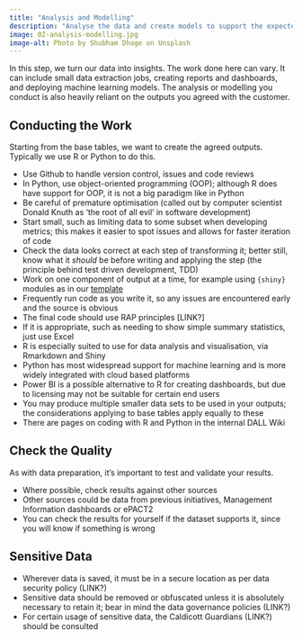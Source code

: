 ```yaml
---
title: "Analysis and Modelling"
description: "Analyse the data and create models to support the expected outputs."
image: 02-analysis-modelling.jpg
image-alt: Photo by Shubham Dhage on Unsplash
---
```


In this step, we turn our data into insights. The work done here can vary. It can include small data extraction jobs, creating reports and dashboards, and deploying machine learning models. The analysis or modelling you conduct is also heavily reliant on the outputs you agreed with the customer.

## Conducting the Work

Starting from the base tables, we want to create the agreed outputs. Typically we use R or Python to do this.

- Use Github to handle version control, issues and code reviews
- In Python, use object-oriented programming (OOP); although R does have support for OOP, it is not a big paradigm like in Python
- Be careful of premature optimisation (called out by computer scientist Donald Knuth as 'the root of all evil' in software development)
- Start small, such as limiting data to some subset when developing metrics; this makes it easier to spot issues and allows for faster iteration of code
- Check the data looks correct at each step of transforming it; better still, know what it _should_ be before writing and applying the step (the principle behind test driven development, TDD)
- Work on one component of output at a time, for example using `{shiny}` modules as in our [template](https://github.com/nhsbsa-data-analytics/nhsbsaShinyR)
- Frequently run code as you write it, so any issues are encountered early and the source is obvious
- The final code should use RAP principles [LINK?]
- If it is appropriate, such as needing to show simple summary statistics, just use Excel
- R is especially suited to use for data analysis and visualisation, via Rmarkdown and Shiny
- Python has most widespread support for machine learning and is more widely integrated with cloud based platforms
- Power BI is a possible alternative to R for creating dashboards, but due to licensing may not be suitable for certain end users
- You may produce multiple smaller data sets to be used in your outputs; the considerations applying to base tables apply equally to these
- There are pages on coding with R and Python in the internal DALL Wiki

## Check the Quality

As with data preparation, it's important to test and validate your results. 

- Where possible, check results against other sources
- Other sources could be data from previous initiatives, Management Information dashboards or ePACT2
- You can check the results for yourself if the dataset supports it, since you will know if something is wrong

## Sensitive Data

- Wherever data is saved, it must be in a secure location as per data security policy (LINK?)
- Sensitive data should be removed or obfuscated unless it is absolutely necessary to retain it; bear in mind the data governance policies (LINK?)
- For certain usage of sensitive data, the Caldicott Guardians (LINK?) should be consulted
